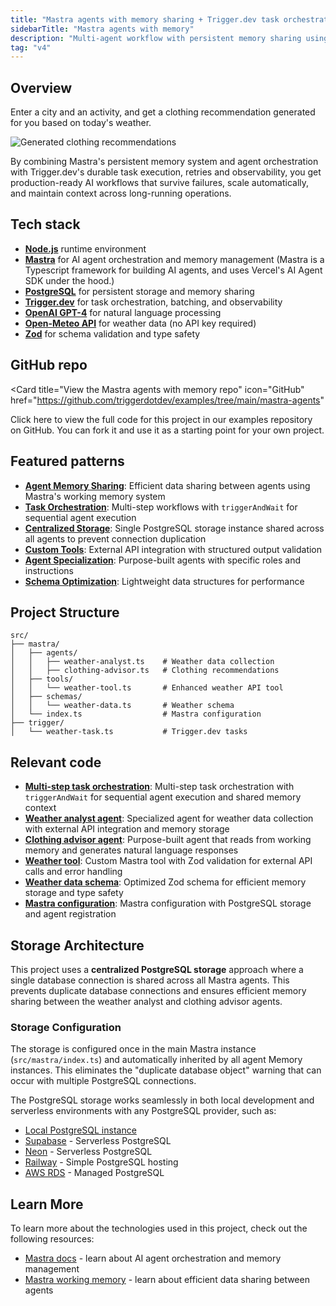 ```yaml
---
title: "Mastra agents with memory sharing + Trigger.dev task orchestration"
sidebarTitle: "Mastra agents with memory"
description: "Multi-agent workflow with persistent memory sharing using Mastra and Trigger.dev for clothing recommendations based on weather data."
tag: "v4"
---
```



<UpgradeToV4Note />

## Overview

Enter a city and an activity, and get a clothing recommendation generated for you based on today's weather.

![Generated clothing recommendations](https://github.com/user-attachments/assets/edfca304-6b22-4fa8-9362-71ecb3fe4903)

By combining Mastra's persistent memory system and agent orchestration with Trigger.dev's durable task execution, retries and observability, you get production-ready AI workflows that survive failures, scale automatically, and maintain context across long-running operations.

## Tech stack

- **[Node.js](https://nodejs.org)** runtime environment
- **[Mastra](https://mastra.ai)** for AI agent orchestration and memory management (Mastra is a Typescript framework for building AI agents, and uses Vercel's AI Agent SDK under the hood.)
- **[PostgreSQL](https://postgresql.org)** for persistent storage and memory sharing
- **[Trigger.dev](https://trigger.dev)** for task orchestration, batching, and observability
- **[OpenAI GPT-4](https://openai.com)** for natural language processing
- **[Open-Meteo API](https://open-meteo.com)** for weather data (no API key required)
- **[Zod](https://zod.dev)** for schema validation and type safety

## GitHub repo

<Card
  title="View the Mastra agents with memory repo"
  icon="GitHub"
  href="https://github.com/triggerdotdev/examples/tree/main/mastra-agents"
>
  Click here to view the full code for this project in our examples repository on GitHub. You can
  fork it and use it as a starting point for your own project.
</Card>

## Featured patterns

- **[Agent Memory Sharing](https://github.com/triggerdotdev/examples/blob/main/mastra-agents/src/trigger/weather-task.ts)**: Efficient data sharing between agents using Mastra's working memory system
- **[Task Orchestration](https://github.com/triggerdotdev/examples/blob/main/mastra-agents/src/trigger/weather-task.ts)**: Multi-step workflows with `triggerAndWait` for sequential agent execution
- **[Centralized Storage](https://github.com/triggerdotdev/examples/blob/main/mastra-agents/src/mastra/index.ts)**: Single PostgreSQL storage instance shared across all agents to prevent connection duplication
- **[Custom Tools](https://github.com/triggerdotdev/examples/blob/main/mastra-agents/src/mastra/tools/weather-tool.ts)**: External API integration with structured output validation
- **[Agent Specialization](https://github.com/triggerdotdev/examples/blob/main/mastra-agents/src/mastra/agents/)**: Purpose-built agents with specific roles and instructions
- **[Schema Optimization](https://github.com/triggerdotdev/examples/blob/main/mastra-agents/src/mastra/schemas/weather-data.ts)**: Lightweight data structures for performance

## Project Structure

```
src/
├── mastra/
│   ├── agents/
│   │   ├── weather-analyst.ts    # Weather data collection
│   │   ├── clothing-advisor.ts   # Clothing recommendations
│   ├── tools/
│   │   └── weather-tool.ts       # Enhanced weather API tool
│   ├── schemas/
│   │   └── weather-data.ts       # Weather schema
│   └── index.ts                  # Mastra configuration
├── trigger/
│   └── weather-task.ts           # Trigger.dev tasks
```

## Relevant code

- **[Multi-step task orchestration](https://github.com/triggerdotdev/examples/blob/main/mastra-agents/src/trigger/weather-task.ts)**: Multi-step task orchestration with `triggerAndWait` for sequential agent execution and shared memory context
- **[Weather analyst agent](https://github.com/triggerdotdev/examples/blob/main/mastra-agents/src/mastra/agents/weather-analyst.ts)**: Specialized agent for weather data collection with external API integration and memory storage
- **[Clothing advisor agent](https://github.com/triggerdotdev/examples/blob/main/mastra-agents/src/mastra/agents/clothing-advisor.ts)**: Purpose-built agent that reads from working memory and generates natural language responses
- **[Weather tool](https://github.com/triggerdotdev/examples/blob/main/mastra-agents/src/mastra/tools/weather-tool.ts)**: Custom Mastra tool with Zod validation for external API calls and error handling
- **[Weather data schema](https://github.com/triggerdotdev/examples/blob/main/mastra-agents/src/mastra/schemas/weather-data.ts)**: Optimized Zod schema for efficient memory storage and type safety
- **[Mastra configuration](https://github.com/triggerdotdev/examples/blob/main/mastra-agents/src/mastra/index.ts)**: Mastra configuration with PostgreSQL storage and agent registration

## Storage Architecture

This project uses a **centralized PostgreSQL storage** approach where a single database connection is shared across all Mastra agents. This prevents duplicate database connections and ensures efficient memory sharing between the weather analyst and clothing advisor agents.

### Storage Configuration

The storage is configured once in the main Mastra instance (`src/mastra/index.ts`) and automatically inherited by all agent Memory instances. This eliminates the "duplicate database object" warning that can occur with multiple PostgreSQL connections.

The PostgreSQL storage works seamlessly in both local development and serverless environments with any PostgreSQL provider, such as:

- [Local PostgreSQL instance](https://postgresql.org)
- [Supabase](https://supabase.com) - Serverless PostgreSQL
- [Neon](https://neon.tech) - Serverless PostgreSQL
- [Railway](https://railway.app) - Simple PostgreSQL hosting
- [AWS RDS](https://aws.amazon.com/rds/postgresql/) - Managed PostgreSQL

## Learn More

To learn more about the technologies used in this project, check out the following resources:

- [Mastra docs](https://mastra.ai/en/docs) - learn about AI agent orchestration and memory management
- [Mastra working memory](https://mastra.ai/en/docs/memory/overview) - learn about efficient data sharing between agents
